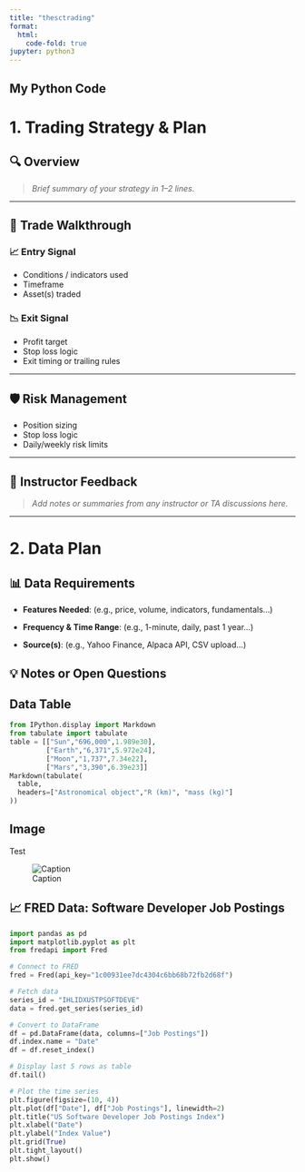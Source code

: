 ```yaml
---
title: "thesctrading"
format:
  html:
    code-fold: true
jupyter: python3
---
```


## My Python Code

# 1. Trading Strategy & Plan

## 🔍 Overview

> _Brief summary of your strategy in 1–2 lines._

---

## 🎯 Trade Walkthrough

### 📈 Entry Signal
- Conditions / indicators used
- Timeframe
- Asset(s) traded

### 📉 Exit Signal
- Profit target
- Stop loss logic
- Exit timing or trailing rules

---

## 🛡️ Risk Management
- Position sizing
- Stop loss logic
- Daily/weekly risk limits

---

## 💬 Instructor Feedback
> _Add notes or summaries from any instructor or TA discussions here._

---

# 2. Data Plan

## 📊 Data Requirements

- **Features Needed**:
  (e.g., price, volume, indicators, fundamentals...)

- **Frequency & Time Range**:
  (e.g., 1-minute, daily, past 1 year...)

- **Source(s)**:
  (e.g., Yahoo Finance, Alpaca API, CSV upload...)

## 💡 Notes or Open Questions

## Data Table

```python
from IPython.display import Markdown
from tabulate import tabulate
table = [["Sun","696,000",1.989e30],
         ["Earth","6,371",5.972e24],
         ["Moon","1,737",7.34e22],
         ["Mars","3,390",6.39e23]]
Markdown(tabulate(
  table,
  headers=["Astronomical object","R (km)", "mass (kg)"]
))
```

## Image
Test

![Caption](elephant.png)

## 📈 FRED Data: Software Developer Job Postings

```python
import pandas as pd
import matplotlib.pyplot as plt
from fredapi import Fred

# Connect to FRED
fred = Fred(api_key="1c00931ee7dc4304c6bb68b72fb2d68f")

# Fetch data
series_id = "IHLIDXUSTPSOFTDEVE"
data = fred.get_series(series_id)

# Convert to DataFrame
df = pd.DataFrame(data, columns=["Job Postings"])
df.index.name = "Date"
df = df.reset_index()

# Display last 5 rows as table
df.tail()
```

```python
# Plot the time series
plt.figure(figsize=(10, 4))
plt.plot(df["Date"], df["Job Postings"], linewidth=2)
plt.title("US Software Developer Job Postings Index")
plt.xlabel("Date")
plt.ylabel("Index Value")
plt.grid(True)
plt.tight_layout()
plt.show()
```
